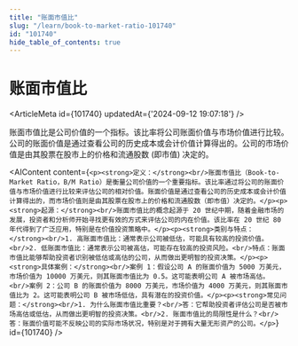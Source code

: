 ```yaml
---
title: "账面市值比"
slug: "/learn/book-to-market-ratio-101740"
id: "101740"
hide_table_of_contents: true
---
```



# 账面市值比

<ArticleMeta id={101740} updatedAt={'2024-09-12 19:07:18'} />
<div className='border-solid border-b border-t-0 my-4 border-[var(--ifm-color-gray-300)]' />

账面市值比是公司价值的一个指标。该比率将公司账面价值与市场价值进行比较。公司的账面价值是通过查看公司的历史成本或会计价值计算得出的。公司的市场价值是由其股票在股市上的价格和流通股数 (即市值) 决定的。

<AIContent content={`<p><strong>定义：</strong><br/>账面市值比（Book-to-Market Ratio，B/M Ratio）是衡量公司价值的一个重要指标。该比率通过将公司的账面价值与市场价值进行比较来评估公司的相对价值。账面价值是通过查看公司的历史成本或会计价值计算得出的，而市场价值则是由其股票在股市上的价格和流通股数（即市值）决定的。</p><p><strong>起源：</strong><br/>账面市值比的概念起源于 20 世纪中期，随着金融市场的发展，投资者和分析师开始寻找更有效的方式来评估公司的内在价值。该比率在 20 世纪 80 年代得到了广泛应用，特别是在价值投资策略中。</p><p><strong>类别与特点：</strong><br/>1. 高账面市值比：通常表示公司被低估，可能具有较高的投资价值。<br/>2. 低账面市值比：通常表示公司被高估，可能存在较高的投资风险。<br/>特点：账面市值比能够帮助投资者识别被低估或高估的公司，从而做出更明智的投资决策。</p><p><strong>具体案例：</strong><br/>案例 1：假设公司 A 的账面价值为 5000 万美元，市场价值为 10000 万美元，则其账面市值比为 0.5。这可能表明公司 A 被市场高估。<br/>案例 2：公司 B 的账面价值为 8000 万美元，市场价值为 4000 万美元，则其账面市值比为 2。这可能表明公司 B 被市场低估，具有潜在的投资价值。</p><p><strong>常见问题：</strong><br/>1. 为什么账面市值比重要？<br/>答：它帮助投资者评估公司是否被市场高估或低估，从而做出更明智的投资决策。<br/>2. 账面市值比的局限性是什么？<br/>答：账面价值可能不反映公司的实际市场状况，特别是对于拥有大量无形资产的公司。</p>`} id={101740} />
